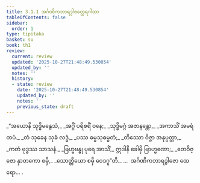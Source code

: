 ```yaml
---
title: 3.1.1 အင်္ဂဏိကဘာရဒွါဇတ္ထေရဂါထာ
tableOfContents: false
sidebar:
  order: 1
type: tipitaka
basket: su
book: th1
review:
  current: review
  updated: '2025-10-27T21:48:49.530854'
  updated_by: ''
  notes: ''
  history:
  - state: review
    date: '2025-10-27T21:48:49.530854'
    updated_by: ''
    notes: ''
    previous_state: draft
---
```



<ReviewStatus review={frontmatter.review} showDetails={true} />

<HypothesisAnnotation frontmatter={frontmatter} />

<DynamicBreadcrumb />

<Division number="219" book="th1" e="ch" v="19" p="263">

<Paragraph number="434" type="verses" book="th1">
_“အယောနိ သုဒ္ဓိမနွေသံ,_  
_အဂ္ဂိံ ပရိစရိံ ဝနေ;_  
_သုဒ္ဓိမဂ္ဂံ အဇာနန္တော,_  
_အကာသိံ အမရံ တပံ._  

</Paragraph>

</Division>
<Division number="220" book="th1" e="ch" v="19" p="263">

<Paragraph number="435" type="verses" book="th1">
_တံ သုခေန သုခံ လဒ္ဓံ,_  
_ပဿ ဓမ္မသုဓမ္မတံ;_  
_တိဿော ဝိဇ္ဇာ အနုပ္ပတ္တာ,_  
_ကတံ ဗုဒ္ဓဿ သာသနံ._  

</Paragraph>

</Division>
<Division number="221" book="th1" e="ch" v="19" p="263">

<Paragraph number="436" type="verses" book="th1">
_ဗြဟ္မဗန္ဓု ပုရေ အာသိံ,_  
ဣဒါနိ ခေါမှိ ဗြာဟ္မဏော;_  
_တေဝိဇ္ဇော နှာတကော စမှိ,_  
_သောတ္တိယော စမှိ ဝေဒဂူ”တိ._  


</Paragraph>
</Division>

<Paragraph number="437" type="center" book="th1">
…  အင်္ဂဏိကဘာရဒွါဇော ထေရော… .
</Paragraph>